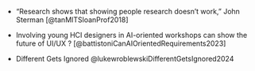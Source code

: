 -   “Research shows that showing people research doesn’t work,” John Sterman [@tanMITSloanProf2018]

-   Involving young HCI designers in AI-oriented workshops can show the future of UI/UX ? [@battistoniCanAIOrientedRequirements2023]

-   Different Gets Ignored @lukewroblewskiDifferentGetsIgnored2024